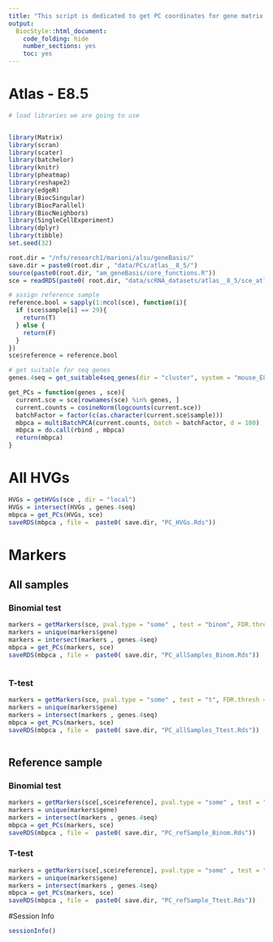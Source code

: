 ```yaml
---
title: "This script is dedicated to get PC coordinates for gene matrix for different set of features."
output:
  BiocStyle::html_document:
    code_folding: hide
    number_sections: yes
    toc: yes  
---
```

# Atlas - E8.5


```r
# load libraries we are going to use


library(Matrix)
library(scran)
library(scater)
library(batchelor)
library(knitr)
library(pheatmap)
library(reshape2)
library(edgeR)
library(BiocSingular)
library(BiocParallel)
library(BiocNeighbors)
library(SingleCellExperiment)
library(dplyr)
library(tibble)
set.seed(32)

root.dir = "/nfs/research1/marioni/alsu/geneBasis/"
save.dir = paste0(root.dir , "data/PCs/atlas__8_5/")
source(paste0(root.dir, "am_geneBasis/core_functions.R"))
sce = readRDS(paste0( root.dir, "data/scRNA_datasets/atlas__8_5/sce_atlas_8.5.Rds"))

# assign reference sample
reference.bool = sapply(1:ncol(sce), function(i){
  if (sce$sample[i] == 29){
    return(T)
  } else {
    return(F)
  }
})
sce$reference = reference.bool

# get suitable for seq genes
genes.4seq = get_suitable4seq_genes(dir = "cluster", system = "mouse_E8.5" , mean.thresh = 7, max.thresh = 350)

get_PCs = function(genes , sce){
  current.sce = sce[rownames(sce) %in% genes, ]
  current.counts = cosineNorm(logcounts(current.sce))
  batchFactor = factor(c(as.character(current.sce$sample)))
  mbpca = multiBatchPCA(current.counts, batch = batchFactor, d = 100)
  mbpca = do.call(rbind , mbpca)
  return(mbpca)
}


```

# All HVGs

```r


HVGs = getHVGs(sce , dir = "local")
HVGs = intersect(HVGs , genes.4seq)
mbpca = get_PCs(HVGs, sce)
saveRDS(mbpca , file =  paste0( save.dir, "PC_HVGs.Rds"))


```

# Markers 

## All samples

### Binomial test

```r

markers = getMarkers(sce, pval.type = "some" , test = "binom", FDR.thresh = .01)
markers = unique(markers$gene)
markers = intersect(markers , genes.4seq)
mbpca = get_PCs(markers, sce)
saveRDS(mbpca , file =  paste0( save.dir, "PC_allSamples_Binom.Rds"))



```

### T-test

```r

markers = getMarkers(sce, pval.type = "some" , test = "t", FDR.thresh = .01)
markers = unique(markers$gene)
markers = intersect(markers , genes.4seq)
mbpca = get_PCs(markers, sce)
saveRDS(mbpca , file =  paste0( save.dir, "PC_allSamples_Ttest.Rds"))



```


## Reference sample

### Binomial test

```r

markers = getMarkers(sce[,sce$reference], pval.type = "some" , test = "binom", FDR.thresh = .01)
markers = unique(markers$gene)
markers = intersect(markers , genes.4seq)
mbpca = get_PCs(markers, sce)
saveRDS(mbpca , file =  paste0( save.dir, "PC_refSample_Binom.Rds"))


```

### T-test

```r

markers = getMarkers(sce[,sce$reference], pval.type = "some" , test = "t", FDR.thresh = .01)
markers = unique(markers$gene)
markers = intersect(markers , genes.4seq)
mbpca = get_PCs(markers, sce)
saveRDS(mbpca , file =  paste0( save.dir, "PC_refSample_Ttest.Rds"))


```


#Session Info

```r
sessionInfo()
```

